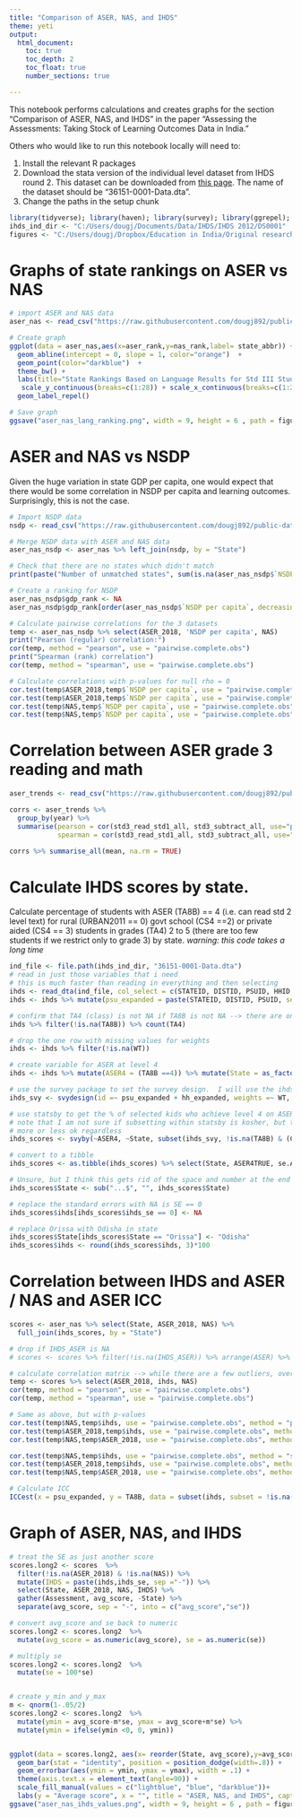 ---
title: "Comparison of ASER, NAS, and IHDS"
theme: yeti
output: 
  html_document:
    toc: true
    toc_depth: 2
    toc_float: true
    number_sections: true

---

This notebook performs calculations and creates graphs for the section "Comparison of ASER, NAS, and IHDS" in the paper "Assessing the Assessments: Taking Stock of Learning Outcomes Data in India."

Others who would like to run this notebook locally will need to:

1. Install the relevant R packages
2. Download the stata version of the individual level dataset from IHDS round 2. This dataset can be downloaded from [this page](https://www.icpsr.umich.edu/web/ICPSR/studies/36151?q=india+human+development+survey&searchSource=icpsr-landing#). The name of the dataset should be "36151-0001-Data.dta".
3. Change the paths in the setup chunk

```{r setup}
library(tidyverse); library(haven); library(survey); library(ggrepel); library(ICC)
ihds_ind_dir <- "C:/Users/dougj/Documents/Data/IHDS/IHDS 2012/DS0001"
figures <- "C:/Users/dougj/Dropbox/Education in India/Original research/aservnas/figures"
```

# Graphs of state rankings on ASER vs NAS

```{r}
# import ASER and NAS data
aser_nas <- read_csv("https://raw.githubusercontent.com/dougj892/public-datasets/master/ASER%202018%20and%20NAS%202017%20govt%20school%20grade%203%20reading.csv")

# Create graph
ggplot(data = aser_nas,aes(x=aser_rank,y=nas_rank,label= state_abbr)) +
  geom_abline(intercept = 0, slope = 1, color="orange")  +
  geom_point(color="darkblue")  +
  theme_bw() + 
  labs(title="State Rankings Based on Language Results for Std III Students (Rural)", x = "Rank in ASER (2018)", y = "Rank in NAS (2017)") + 
   scale_y_continuous(breaks=c(1:28)) + scale_x_continuous(breaks=c(1:28))  + theme(panel.grid.minor = element_blank(), panel.grid.major = element_line(colour = "gray",size=0.1)) + 
  geom_label_repel() 

# Save graph
ggsave("aser_nas_lang_ranking.png", width = 9, height = 6 , path = figures)

```

# ASER and NAS vs NSDP
Given the huge variation in state GDP per capita, one would expect that there would be some correlation in NSDP per capita and learning outcomes. Surprisingly, this is not the case.

```{r}
# Import NSDP data
nsdp <- read_csv("https://raw.githubusercontent.com/dougj892/public-datasets/master/state%20GDP%20per%20capita.csv")

# Merge NSDP data with ASER and NAS data
aser_nas_nsdp <- aser_nas %>% left_join(nsdp, by = "State")

# Check that there are no states which didn't match
print(paste("Number of unmatched states", sum(is.na(aser_nas_nsdp$`NSDP per capita`))))

# Create a ranking for NSDP
aser_nas_nsdp$gdp_rank <- NA
aser_nas_nsdp$gdp_rank[order(aser_nas_nsdp$`NSDP per capita`, decreasing = TRUE)] <- 1:nrow(aser_nas_nsdp)

# Calculate pairwise correlations for the 3 datasets
temp <- aser_nas_nsdp %>% select(ASER_2018, 'NSDP per capita', NAS)
print("Pearson (regular) correlation:")
cor(temp, method = "pearson", use = "pairwise.complete.obs")
print("Spearman (rank) correlation")
cor(temp, method = "spearman", use = "pairwise.complete.obs")

# Calculate correlations with p-values for null rho = 0
cor.test(temp$ASER_2018,temp$`NSDP per capita`, use = "pairwise.complete.obs", method = "pearson")
cor.test(temp$ASER_2018,temp$`NSDP per capita`, use = "pairwise.complete.obs", method = "spearman")
cor.test(temp$NAS,temp$`NSDP per capita`, use = "pairwise.complete.obs", method = "pearson")
cor.test(temp$NAS,temp$`NSDP per capita`, use = "pairwise.complete.obs", method = "spearman")

```
# Correlation between ASER grade 3 reading and math

```{r}
aser_trends <- read_csv("https://raw.githubusercontent.com/dougj892/public-datasets/master/ASER%20trends%20over%20time.csv")

corrs <- aser_trends %>% 
  group_by(year) %>% 
  summarise(pearson = cor(std3_read_std1_all, std3_subtract_all, use="pairwise.complete.obs", method="pearson"),
            spearman = cor(std3_read_std1_all, std3_subtract_all, use="pairwise.complete.obs", method="spearman"))

corrs %>% summarise_all(mean, na.rm = TRUE)
```

# Calculate IHDS scores by state. 
Calculate percentage of students with ASER (TA8B) == 4 (i.e. can read std 2 level text) for rural (URBAN2011 == 0) govt school (CS4 ==2) or private aided (CS4 == 3) students in grades (TA4) 2 to 5 (there are too few students if we restrict only to grade 3) by state. *warning: this code takes a long time* 

```{r}
ind_file <- file.path(ihds_ind_dir, "36151-0001-Data.dta")
# read in just those variables that i need
# this is much faster than reading in everything and then selecting
ihds <- read_dta(ind_file, col_select = c(STATEID, DISTID, PSUID, HHID, HHSPLITID, PERSONID, IDPSU, WT, RO3, RO7, RO5, URBAN2011, starts_with("CS"), starts_with("TA"), starts_with("ED")))
ihds <- ihds %>% mutate(psu_expanded = paste(STATEID, DISTID, PSUID, sep ="-"), hh_expanded = paste(STATEID, DISTID, PSUID, HHID, HHSPLITID, sep ="-"))

# confirm that TA4 (class) is not NA if TA8B is not NA --> there are only 38 instances when TA8B is not NA but TA4 is NA
ihds %>% filter(!is.na(TA8B)) %>% count(TA4)

# drop the one row with missing values for weights
ihds <- ihds %>% filter(!is.na(WT))

# create variable for ASER at level 4
ihds <- ihds %>% mutate(ASER4 = (TA8B ==4)) %>% mutate(State = as_factor(STATEID))

# use the survey package to set the survey design.  I will use the ihds_svy object to calculate CIs
ihds_svy <- svydesign(id =~ psu_expanded + hh_expanded, weights =~ WT, data = ihds)

# use statsby to get the % of selected kids who achieve level 4 on ASER reading by state
# note that I am not sure if subsetting within statsby is kosher, but the standard errors should be ok 
# more or less ok regardless
ihds_scores <- svyby(~ASER4, ~State, subset(ihds_svy, !is.na(TA8B) & (CS4 == 2 | CS4 == 3) & (TA4 >= 2 & TA4 <= 5) & (URBAN2011 == 0)), svymean, na.rm=TRUE)

# convert to a tibble
ihds_scores <- as.tibble(ihds_scores) %>% select(State, ASER4TRUE, se.ASER4TRUE) %>% rename(ihds = ASER4TRUE, ihds_se = se.ASER4TRUE)

# Unsure, but I think this gets rid of the space and number at the end of the state name
ihds_scores$State <- sub("...$", "", ihds_scores$State)

# replace the standard errors with NA is SE == 0
ihds_scores$ihds[ihds_scores$ihds_se == 0] <- NA

# replace Orissa with Odisha in state 
ihds_scores$State[ihds_scores$State == "Orissa"] <- "Odisha"
ihds_scores$ihds <- round(ihds_scores$ihds, 3)*100

```

# Correlation between IHDS and ASER / NAS and ASER ICC


```{r}
scores <- aser_nas %>% select(State, ASER_2018, NAS) %>% 
  full_join(ihds_scores, by = "State")

# drop if IHDS_ASER is NA
# scores <- scores %>% filter(!is.na(IHDS_ASER)) %>% arrange(ASER) %>% select(State, ASER, IHDS_ASER, NAS, obs)

# calculate correlation matrix --> while there are a few outliers, overall the ASER data and IHDS data match Ok
temp <- scores %>% select(ASER_2018, ihds, NAS)
cor(temp, method = "pearson", use = "pairwise.complete.obs")
cor(temp, method = "spearman", use = "pairwise.complete.obs")

# Same as above, but with p-values
cor.test(temp$NAS,temp$ihds, use = "pairwise.complete.obs", method = "pearson")
cor.test(temp$ASER_2018,temp$ihds, use = "pairwise.complete.obs", method = "pearson")
cor.test(temp$NAS,temp$ASER_2018, use = "pairwise.complete.obs", method = "pearson")

cor.test(temp$NAS,temp$ihds, use = "pairwise.complete.obs", method = "spearman")
cor.test(temp$ASER_2018,temp$ihds, use = "pairwise.complete.obs", method = "spearman")
cor.test(temp$NAS,temp$ASER_2018, use = "pairwise.complete.obs", method = "spearman")

# Calculate ICC
ICCest(x = psu_expanded, y = TA8B, data = subset(ihds, subset = !is.na(TA8B) & (TA4 >= 2 & TA4 <= 5) & (URBAN2011 == 0)))
```

# Graph of ASER, NAS, and IHDS


```{r}
# treat the SE as just another score
scores.long2 <- scores  %>%
  filter(!is.na(ASER_2018) & !is.na(NAS)) %>% 
  mutate(IHDS = paste(ihds,ihds_se, sep ="-")) %>% 
  select(State, ASER_2018, NAS, IHDS) %>% 
  gather(Assessment, avg_score, -State) %>%
  separate(avg_score, sep = "-", into = c("avg_score","se"))

# convert avg_score and se back to numeric 
scores.long2 <- scores.long2  %>%
  mutate(avg_score = as.numeric(avg_score), se = as.numeric(se))

# multiply se 
scores.long2 <- scores.long2  %>%
  mutate(se = 100*se)


# create y_min and y_max
m <- qnorm(1-.05/2)
scores.long2 <- scores.long2  %>%
  mutate(ymin = avg_score-m*se, ymax = avg_score+m*se) %>%
  mutate(ymin = ifelse(ymin <0, 0, ymin))


ggplot(data = scores.long2, aes(x= reorder(State, avg_score),y=avg_score, fill= Assessment)) + 
  geom_bar(stat = "identity", position = position_dodge(width=.8)) + 
  geom_errorbar(aes(ymin = ymin, ymax = ymax), width = .1) + 
  theme(axis.text.x = element_text(angle=90)) + 
  scale_fill_manual(values = c("lightblue", "blue", "darkblue"))+
  labs(y = "Average score", x = "", title = "ASER, NAS, and IHDS", caption = "Bars on IHDS estimates show 95% confidence intervals.")
ggsave("aser_nas_ihds_values.png", width = 9, height = 6 , path = figures)
```



